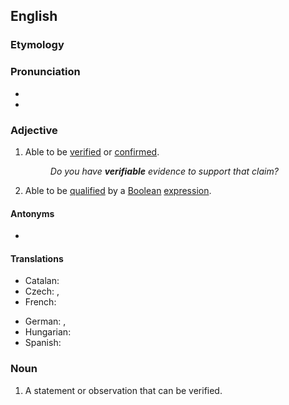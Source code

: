 {{also|vérifiable}}
==English==

===Etymology===
{{PIE root|en|weh₁|dʰeh₁}}
{{suffix|en|verify|able}}

===Pronunciation===
* {{IPA|en|/vɛɹ.ɪˈfaɪ.ə.bəl/|/ˈvɛɹ.ɪ.faɪ.ə.bəl/}}
* {{audio|en|en-us-verifiable.ogg|Audio (US)}}

===Adjective===
{{en-adj}}

# Able to be [[verified]] or [[confirmed]].
#: ''Do you have '''verifiable''' evidence to support that claim?''
# Able to be [[qualified]] by a [[Boolean]] [[expression]].

====Antonyms====
* {{l|en|falsifiable}}

====Translations====
{{trans-top|able to be verified or confirmed}}
* Catalan: {{t|ca|verificable}}
* Czech: {{t+|cs|ověřitelný}}, {{t|cs|verifikovatelný}}
* French: {{t+|fr|vérifiable}}
{{trans-mid}}
* German: {{t|de|verifizierbar}}, {{t|de|überprüfbar}}
* Hungarian: {{t+|hu|ellenőrizhető}}
* Spanish: {{t|es|verificable}}
{{trans-bottom}}

===Noun===
{{en-noun}}

# {{lb|en|logic}} A statement or observation that can be verified.